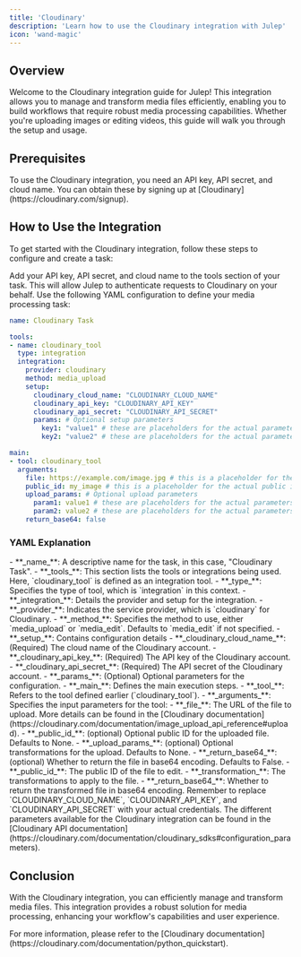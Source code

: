 ```yaml
---
title: 'Cloudinary'
description: 'Learn how to use the Cloudinary integration with Julep'
icon: 'wand-magic'
---
```


## Overview

Welcome to the Cloudinary integration guide for Julep! This integration allows you to manage and transform media files efficiently, enabling you to build workflows that require robust media processing capabilities. Whether you're uploading images or editing videos, this guide will walk you through the setup and usage.

## Prerequisites

<Info type="info" title="API Key Required">
  To use the Cloudinary integration, you need an API key, API secret, and cloud name. You can obtain these by signing up at [Cloudinary](https://cloudinary.com/signup).
</Info>

## How to Use the Integration

To get started with the Cloudinary integration, follow these steps to configure and create a task:

<Steps>
  <Step title="Configure Your API Key">
    Add your API key, API secret, and cloud name to the tools section of your task. This will allow Julep to authenticate requests to Cloudinary on your behalf.
  </Step>
  <Step title="Create Task Definition">
    Use the following YAML configuration to define your media processing task:

```yaml Cloudinary Example
name: Cloudinary Task

tools:
- name: cloudinary_tool
  type: integration
  integration:
    provider: cloudinary
    method: media_upload
    setup:
      cloudinary_cloud_name: "CLOUDINARY_CLOUD_NAME"
      cloudinary_api_key: "CLOUDINARY_API_KEY"
      cloudinary_api_secret: "CLOUDINARY_API_SECRET"
      params: # Optional setup parameters
        key1: "value1" # these are placeholders for the actual parameters
        key2: "value2" # these are placeholders for the actual parameters

main:
- tool: cloudinary_tool
  arguments:
    file: https://example.com/image.jpg # this is a placeholder for the actual file
    public_id: my_image # this is a placeholder for the actual public id
    upload_params: # Optional upload parameters
      param1: value1 # these are placeholders for the actual parameters
      param2: value2 # these are placeholders for the actual parameters
    return_base64: false
```
  </Step>
</Steps>

### YAML Explanation

<AccordionGroup>
  <Accordion title="Basic Configuration">
    - **_name_**: A descriptive name for the task, in this case, "Cloudinary Task".
    - **_tools_**: This section lists the tools or integrations being used. Here, `cloudinary_tool` is defined as an integration tool.
  </Accordion>

  <Accordion title="Tool Configuration">
    - **_type_**: Specifies the type of tool, which is `integration` in this context.
    - **_integration_**: Details the provider and setup for the integration.
      - **_provider_**: Indicates the service provider, which is `cloudinary` for Cloudinary.
      - **_method_**: Specifies the method to use, either `media_upload` or `media_edit`. Defaults to `media_edit` if not specified.
      - **_setup_**: Contains configuration details
          - **_cloudinary_cloud_name_**: (Required) The cloud name of the Cloudinary account.
          - **_cloudinary_api_key_**: (Required) The API key of the Cloudinary account.
          - **_cloudinary_api_secret_**: (Required) The API secret of the Cloudinary account.
          - **_params_**: (Optional) Optional parameters for the configuration.
  </Accordion>

  <Accordion title="Workflow Configuration">
    - **_main_**: Defines the main execution steps.
      - **_tool_**: Refers to the tool defined earlier (`cloudinary_tool`).
      - **_arguments_**: Specifies the input parameters for the tool:
        <Accordion title="media_upload">
          - **_file_**: The URL of the file to upload. More details can be found in the [Cloudinary documentation](https://cloudinary.com/documentation/image_upload_api_reference#upload).
          - **_public_id_**: (optional) Optional public ID for the uploaded file. Defaults to None.
          - **_upload_params_**: (optional) Optional transformations for the upload. Defaults to None.
          - **_return_base64_**: (optional) Whether to return the file in base64 encoding. Defaults to False.
        </Accordion>
        <Accordion title="media_edit">
          - **_public_id_**: The public ID of the file to edit.
          - **_transformation_**: The transformations to apply to the file.
          - **_return_base64_**: Whether to return the transformed file in base64 encoding.
        </Accordion>
  </Accordion>
</AccordionGroup>

<Note>
  Remember to replace `CLOUDINARY_CLOUD_NAME`, `CLOUDINARY_API_KEY`, and `CLOUDINARY_API_SECRET` with your actual credentials.
</Note>
<Note>
  The different parameters available for the Cloudinary integration can be found in the [Cloudinary API documentation](https://cloudinary.com/documentation/cloudinary_sdks#configuration_parameters).
</Note>

## Conclusion

With the Cloudinary integration, you can efficiently manage and transform media files. 
This integration provides a robust solution for media processing, enhancing your workflow's capabilities and user experience.

<Tip>
  For more information, please refer to the [Cloudinary documentation](https://cloudinary.com/documentation/python_quickstart).
</Tip> 